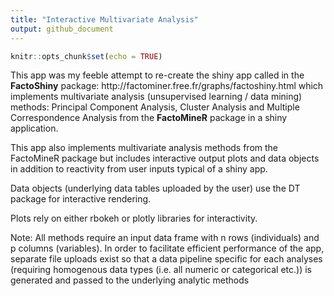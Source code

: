```yaml
---
title: "Interactive Multivariate Analysis"
output: github_document
---
```


```r
knitr::opts_chunk$set(echo = TRUE)
```


This app was my feeble attempt to re-create the shiny app called in the **FactoShiny**  package: http://factominer.free.fr/graphs/factoshiny.html which implements multivariate analysis (unsupervised learning / data mining) methods: Principal Component Analysis, Cluster Analysis and Multiple Correspondence Analysis from the **FactoMineR** package in a shiny application.

This app also implements multivariate analysis methods from the FactoMineR package but includes interactive output plots and data objects in addition to reactivity from user inputs typical of a shiny app.

Data objects (underlying data tables uploaded by the user) use the DT package for interactive rendering.

Plots rely on either rbokeh or plotly libraries for interactivity.

Note: All methods require an input data frame with n rows (individuals) and p columns (variables). In order to facilitate efficient performance of the app, separate file uploads exist so that a data pipeline specific for each analyses (requiring homogenous data types (i.e. all numeric or categorical etc.)) is generated and passed to the underlying analytic methods
